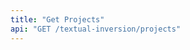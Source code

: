 ```yaml
---
title: "Get Projects"
api: "GET /textual-inversion/projects"
---
```


<ParamField header="Authorization" type="string" required hidden />
<ParamField header="x-api-key" type="string" required hidden />

### Description
Returns an array of the textual inversion projects

<RequestExample>
```bash cURL
curl -X 'GET' \
  'https://api.mirageml.com/textual-inversion/projects' \
  -H 'accept: application/json' \
  -H 'Authorization: <AUTHORIZATION>' \
  -H 'x-api-key: <API_KEY>'
```
</RequestExample>

<ResponseExample>
```json
[
    {
        "node": {
            "id": "047b6913-fd3d-4b0d-8dca-349f786a40a9",
            "init_word": "bridge",
            "created_at": "2022-09-09T00:47:49.09905+00:00",
            "finetune_job_status": "succeeded",
            "textual_inversion_runsCollection": {
                "edges": [
                    {
                        "node": {
                            "id": "5d5126e7-734b-4906-a6d1-0875929937d4",
                            "width": "512",
                            "height": "512",
                            "prompt": "a photo of a <bridge>",
                            "status": "failed",
                            "created_at": "2022-09-13T05:00:54.236979+00:00",
                            "init_image": true,
                            "num_images": "9",
                            "guidance_scale": 7.5,
                            "prompt_strength": 0.8,
                            "num_inference_steps": "50"
                        },
                    },
                    {
                        "node": {
                            "id": "c74ee401-8ffc-426e-b61c-f6f26afeed46",
                            "width": "512",
                            "height": "512",
                            "prompt": "a photo of a <bridge>",
                            "status": "failed",
                            "created_at": "2022-09-13T04:54:16.277883+00:00",
                            "init_image": true,
                            "num_images": "9",
                            "guidance_scale": 7.5,
                            "prompt_strength": 0.8,
                            "num_inference_steps": "50"
                        },
                    },
                    {
                        "node": {
                            "id": "d3cfa4f0-f1c9-4688-a290-09ce7245092b",
                            "width": "512",
                            "height": "512",
                            "prompt": "a photo of a <bridge>",
                            "status": "succeeded",
                            "created_at": "2022-09-13T16:11:23.17894+00:00",
                            "init_image": true,
                            "num_images": "9",
                            "guidance_scale": 7.5,
                            "prompt_strength": 0.8,
                            "num_inference_steps": "50"
                        },
                    },
                    {
                        "node": {
                            "id": "e6c6deb9-db57-4f8a-82fa-b0a645cb7d43",
                            "width": "512",
                            "height": "512",
                            "prompt": "a photo of <bridge>",
                            "status": "succeeded",
                            "created_at": "2022-10-05T04:45:46.15195+00:00",
                            "init_image": true,
                            "num_images": "9",
                            "guidance_scale": 7.5,
                            "prompt_strength": 0.8,
                            "num_inference_steps": "50"
                        },
                    }
                ],
            }
        },
    }
]
```
</ResponseExample>
